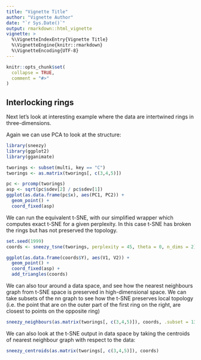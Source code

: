 ```yaml
---
title: "Vignette Title"
author: "Vignette Author"
date: "`r Sys.Date()`"
output: rmarkdown::html_vignette
vignette: >
  %\VignetteIndexEntry{Vignette Title}
  %\VignetteEngine{knitr::rmarkdown}
  %\VignetteEncoding{UTF-8}
---
```


```r
knitr::opts_chunk$set(
  collapse = TRUE,
  comment = "#>"
)
```

## Interlocking rings

Next let's look at interesting example where the data are intertwined rings in 
three-dimensions.

Again we can use PCA to look at the structure:

```r
library(sneezy)
library(ggplot2)
library(gganimate)

tworings <- subset(multi, key == "C")
tworings <- as.matrix(tworings[, c(3,4,5)])

pc <- prcomp(tworings)
asp <- sqrt(pc$sdev[2] / pc$sdev[1])
ggplot(as.data.frame(pc$x), aes(PC1, PC2)) +
  geom_point() +
  coord_fixed(asp)
```

We can run the equivalent t-SNE, with our simplified wrapper which computes
exact t-SNE for a given perplexity. In this case t-SNE has broken the rings but
has not preserved the topology.
```r
set.seed(1999)
coords <- sneezy_tsne(tworings, perplexity = 45, theta = 0, n_dims = 2)

ggplot(as.data.frame(coords$Y), aes(V1, V2)) +
  geom_point() +
  coord_fixed(asp) +
  add_triangles(coords)

```

We can also tour around a data space, and see how the nearest neighbours
graph from t-SNE space is preserved in high-dimensional space. We can take
subsets of the nn graph to see how the t-SNE preserves local topology 
(i.e. the point that are on the outer part of the first ring on the right, are
closest to points on the opposite ring)

```r
sneezy_neighbours(as.matrix(tworings[, c(3,4,5)]), coords, .subset = 131)
```

We can also look at the t-SNE output in data space by taking the centroids
of nearest neighbour graph with respect to the data:

```r
sneezy_centroids(as.matrix(tworings[, c(3,4,5)]), coords)
```

